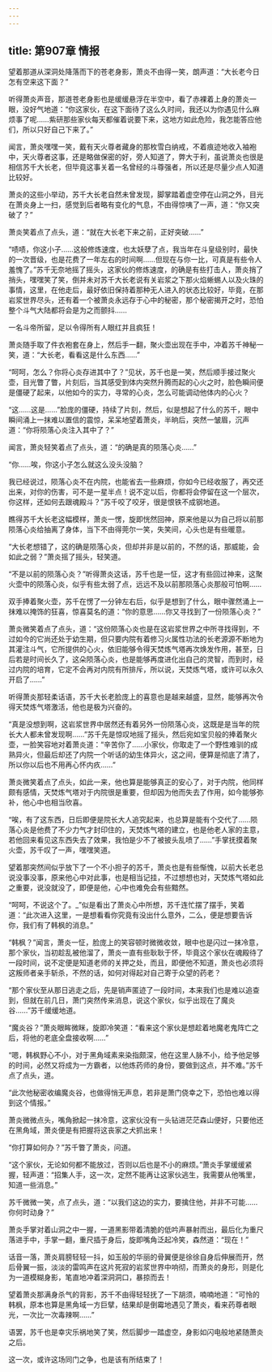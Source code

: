 ```yaml
---
---
---
```

title: 第907章 情报
---



望着那道从深洞处降落而下的苍老身影，萧炎不由得一笑，朗声道：“大长老今日怎有空来这下面？”

听得萧炎声音，那道苍老身影也是缓缓悬浮在半空中，看了赤裸着上身的萧炎一眼，没好气地道：“你这家伙，在这下面待了这么久时间，我还以为你遇见什么麻烦事了呢……紫研那些家伙每天都催着说要下来，这地方如此危险，我怎能答应他们，所以只好自己下来了。”

闻言，萧炎嘿嘿一笑，戴有天火尊者藏身的那枚雪白纳戒，不着痕迹地收入袖袍中，天火尊者这事，还是略做保密的好，旁人知道了，弊大于利，虽说萧炎也很是相信苏千大长老，但毕竟这事关着一名曾经的斗尊强者，所以还是尽量少点人知道比较好。

萧炎的这些小举动，苏千大长老自然未曾发现，脚掌踏着虚空停在山洞之外，目光在萧炎身上一扫，感觉到后者略有变化的气息，不由得惊咦了一声，道：“你又突破了？”

萧炎笑着点了点头，道：“就在大长老下来之前，正好突破……”

“啧啧，你这小子……这般修炼速度，也太妖孽了点，我当年在斗皇级别时，最快的一次晋级，也是花费了一年左右的时间啊……但现在与你一比，可真是有些令人羞愧了。”苏千无奈地摇了摇头，这家伙的修炼速度，的确是有些打击人，萧炎捎了捎头，嘿嘿笑了笑，倒并未对苏千大长老说有关岩浆之下那火焰蜥蜴人以及火珠的事情，这里，在他走后，最好依旧保持着那种无人进入的状态比较好，毕竟，在那岩浆世界尽头，还有着一个被萧炎永远存于心中的秘密，那个秘密揭开之时，恐怕整个斗气大陆都将会是为之而颤抖……

一名斗帝所留，足以令得所有人眼红并且疯狂！

萧炎随手取了件衣袍套在身上，然后手一翻，聚火壶出现在手中，冲着苏千神秘一笑，道：“大长老，看看这是什么东西……”

“呵呵，怎么？你将心炎存进其中了？”见状，苏千也是一笑，然后顺手接过聚火壶，目光瞥了瞥，片刻后，当其感受到体内突然升腾而起的心火之时，脸色瞬间便是僵硬了起来，以他如今的实力，寻常的心炎，怎么可能调动他体内的心火？

“这……这是……”脸庞的僵硬，持续了片刻，然后，似是想起了什么的苏千，眼中瞬间涌上一抹难以置信的震惊，呆呆地望着萧炎，半晌后，突然一皱眉，沉声道：“你将陨落心炎注入其中了？”

闻言，萧炎轻笑着点了点头，道：“的确是真的陨落心炎……”

“你……唉，你这小子怎么就这么没头没脑？

我已经说过，陨落心炎不在内院，也能省去一些麻烦，你如今已经收服了，再交还出来，对你的伤害，可不是一星半点！说不定以后，你都将会停留在这一个层次，你这样，还如何去跟魂殿斗？”苏千咬了咬牙，很是恨铁不成钢地道。

瞧得苏千大长老这幅模样，萧炎一愣，旋即恍然回神，原来他是以为自己将以前那陨落心炎给抽离了身体，当下不由得莞尔一笑，失笑间，心头也是有些暖意。

“大长老想错了，这的确是陨落心炎，但却并非是以前的，不然的话，那威能，会如此之弱？”萧炎摇了摇头，轻笑道。

“不是以前的陨落心炎？”听得萧炎这话，苏千也是一怔，这才有些回过神来，这聚火壶中的陨落心炎，似乎有些太弱了点，远远不及以前那陨落心炎那般可怕啊……

双手捧着聚火壶，苏千在愣了一分钟左右后，似乎是想到了什么，眼中骤然涌上一抹难以掩饰的狂喜，惊喜莫名的道：“你的意思……你又寻找到了一份陨落心炎？”

萧炎微笑着点了点头，道：“这份陨落心炎也是在这岩浆世界之中所寻找得到，不过如今的它尚还处于幼生期，但只要内院有着修习火属性功法的长老源源不断地为其灌注斗气，它所提供的心火，依旧能够令得天焚炼气塔再次焕发作用，甚至，日后若是时间长久了，这朵陨落心炎，也是能够再度进化出自己的灵智，而到时，经过内院的培育，它定不会再对内院有所排斥，所以说，天焚炼气塔，或许可以永久开启了……”

听得萧炎那轻柔话语，苏千大长老脸庞上的喜意也是越来越盛，显然，能够再次令得天焚炼气塔激活，他也是极为兴奋的。

“真是没想到啊，这岩浆世界中居然还有着另外一份陨落心炎，这既是是当年的院长大人都未曾发现啊……”苏千先是惊叹地摇了摇头，然后宛如宝贝般的捧着聚火壶，一脸笑容地对着萧炎道：“辛苦你了……小家伙，你取走了一个野性难驯的成熟异火，但最后却还了内院一个听话的幼生体异火，这之间，便算是彻底了清了，所以你以后也不用再心怀内疚……”

萧炎微笑着点了点头，如此一来，他也算是能够真正的安心了，对于内院，他同样颇有感情，天焚炼气塔对于内院很是重要，但却因为他而失去了作用，如今能够弥补，他心中也相当欣喜。

“唉，有了这东西，日后即便是院长大人追究起来，也总算是能有个交代了……陨落心炎是他费了不少力气才封印住的，天焚炼气塔的建立，也是他老人家的主意，若他回来看见这东西失去了效果，我怕是少不了被披头乱喷了……”手掌抚摸着聚火壶，苏千叹了一声，嘿嘿笑道。

望着那突然间似乎放下了一个不小担子的苏千，萧炎也是有些惭愧，以前大长老总说没事没事，原来他心中对此事，也是相当记挂，不过想想也对，天焚炼气塔如此之重要，说没就没了，即便是他，心中也难免会有些黯然。

“呵呵，不说这个了。_”似是看出了萧炎心中所想，苏千连忙摆了摆手，笑着道：“此次进入这里，一是想看看你究竟有没出什么意外，二么，便是想要告诉你，我们有了韩枫的消息。”

“韩枫？”闻言，萧炎一怔，脸庞上的笑容顿时微微收敛，眼中也是闪过一抹冷意，那个家伙，当初趁乱被他溜了，萧炎一直有些耿耿于怀，毕竟这个家伙在魂殿待了一段时间，说不定便是知道老师的关押之处，而且，即便他不知道，萧炎也必须将这叛师者亲手斩杀，不然的话，如何对得起对自己寄于众望的药老？

“那个家伙至从那日逃走之后，先是销声匿迹了一段时间，本来我们也是难以追查到，但就在前几日，萧门突然传来消息，说这个家伙，似乎出现在了魔炎谷……”苏千缓缓地道。

“魔炎谷？”萧炎眼眸微眯，旋即冷笑道：“看来这个家伙是想趁着地魔老鬼阵亡之后，将他的老底全盘接收啊……”

“嗯，韩枫野心不小，对于黑角域素来染指颇深，他在这里人脉不小，给予他足够的时间，必然又将成为一方霸者，以他炼药师的身份，要做到这点，并不难。”苏千点了点头，道。

“此次他秘密收编魔炎谷，也做得悄无声息，若非是萧门侥幸之下，恐怕也难以得到这个情报。”

萧炎微微点头，嘴角掀起一抹冷意，这家伙没有一头钻进茫茫森山便好，只要他还在黑角域，萧炎便是有把握将这丧家之犬抓出来！

“你打算如何办？”苏千瞥了萧炎，问道。

“这个家伙，无论如何都不能放过，否则以后也是不小的麻烦。”萧炎手掌缓缓紧握，轻声道：“招集人手，这一次，定然不能再让这家伙逃生，我需要从他嘴里，知道一些消息。”

苏千微微一笑，点了点头，道：“以我们这边的实力，要擒住他，并非不可能……你何时动身？”

萧炎手掌对着山洞之中一握，一道黑影带着清脆的低吟声暴射而出，最后化为重尺落进手中，手掌一翻，重尺插于身后，旋即嘴角泛起冷笑，森然道：“现在！”

话音一落，萧炎肩膀轻轻一抖，如玉般的华丽的骨翼便是徐徐自身后伸展而开，然后骨翼一振，淡淡的雷鸣声在这片死寂的岩浆世界中响彻，而萧炎的身形，则是化为一道模糊身影，笔直地冲着深洞洞口，暴掠而去！

望着萧炎那满身杀气的背影，苏千不由得轻轻抚了一下胡须，喃喃地道：“可怜的韩枫，原本也算是黑角域一方巨擘，结果却是倒霉地遇见了萧炎，看来药尊者眼光，一次比一次毒辣啊……”

语罢，苏千也是幸灾乐祸地笑了笑，然后脚步一踏虚空，身影如闪电般地紧随萧炎之后。

这一次，或许这场同门之争，也是该有所结束了！